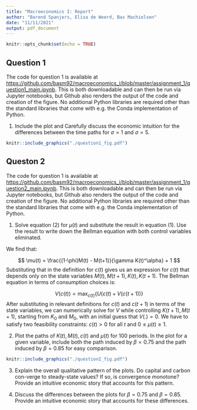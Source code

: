 ```yaml
---
title: "Macroeconomics I: Report"
author: "Barend Spanjers, Elisa de Weerd, Bas Machielsen"
date: "11/11/2021"
output: pdf_document
---
```


```r
knitr::opts_chunk$set(echo = TRUE)
```

## Question 1

The code for question 1 is available at [https://github.com/basm92/macroeconomics_i/blob/master/assignment_1/question1_main.ipynb](https://github.com/basm92/macroeconomics_i/blob/master/assignment_1/question1_main.ipynb). This is both downloadable and can then be run via Jupyter notebooks, but Github also renders the output of the code and creation of the figure. No additional Python libraries are required other than the standard libraries that come with e.g. the Conda implementation of Python.

1. Include the plot and  Carefully discuss the economic intuition for the differences between the
time paths for $\sigma = 1$ and $\sigma = 5$.

```r
knitr::include_graphics("./question1_fig.pdf")
```


## Queston 2

The code for question 1 is available at [https://github.com/basm92/macroeconomics_i/blob/master/assignment_1/question2_main.ipynb](https://github.com/basm92/macroeconomics_i/blob/master/assignment_1/question2_main.ipynb). This is both downloadable and can then be run via Jupyter notebooks, but Github also renders the output of the code and creation of the figure. No additional Python libraries are required other than the standard libraries that come with e.g. the Conda implementation of Python.

1. Solve equation (2) for $\mu(t)$ and substitute the result in equation (1). Use the result to write down the Bellman equation with both control variables eliminated.

We find that:

$$
\mu(t) = \frac{(1-\phi)M(t) - M(t+1)}{\gamma K(t)^\alpha} + 1
$$
Substituting that in the definition for $c(t)$ gives us an expression for $c(t)$ that depends only on the state variables $M(t), M(t+1), K(t), K(t+1)$. The Bellman equation in terms of consumption choices is:

$$
V(c(t)) = \max_{c(t)} \{U(c(t) + V(c(t+1))\}
$$
After substituting in relevant definitions for $c(t)$ and $c(t+1)$ in terms of the state variables, we can numerically solve for $V$ while controlling $K(t+1), M(t+1)$, starting from $K_0$ and $M_0$, with an initial guess that $V(.) = 0$. We have to satisfy two feasibility constraints: $c(t) > 0$ for all $t$ and $0 \leq \mu(t) \geq 1$. 

2. Plot the paths of $K(t), M(t), c(t)$ and $\mu(t)$ for 100 periods. In the plot for a given variable, include both the path induced by $\beta = 0.75$ and the path induced by $\beta = 0.85$ for easy comparison.


```r
knitr::include_graphics("./question2_fig.pdf")
```

3. Explain the overall qualitative pattern of the plots. Do capital and carbon con-verge to steady-state values? If so, is convergence monotone? Provide an intuitive economic story that accounts for this pattern.

4. Discuss the differences between the plots for $\beta = 0.75$ and $\beta= 0.85$. Provide an intuitive economic story that accounts for these differences.

